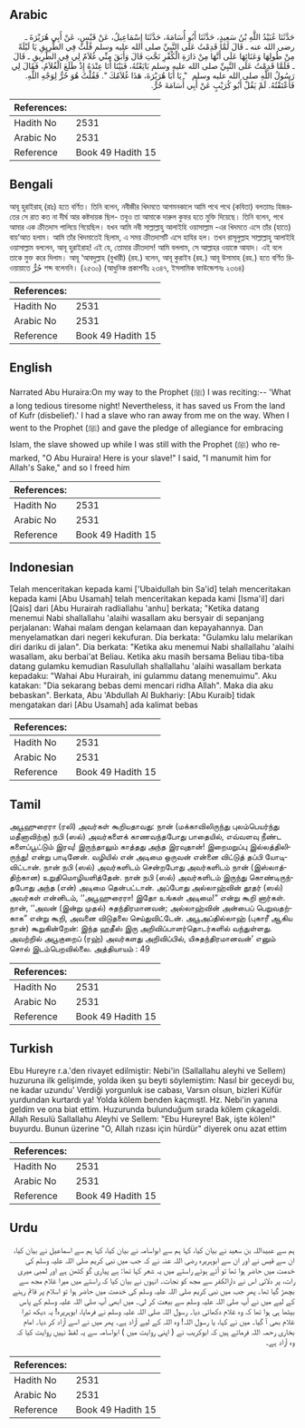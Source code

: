 ## Arabic


<div dir="rtl" lang="ar" style={{fontSize:'larger',backgroundColor:'#f8f9fa',padding:20}}>
حَدَّثَنَا عُبَيْدُ اللَّهِ بْنُ سَعِيدٍ، حَدَّثَنَا أَبُو أُسَامَةَ، حَدَّثَنَا إِسْمَاعِيلُ، عَنْ قَيْسٍ، عَنْ أَبِي هُرَيْرَةَ ـ رضى الله عنه ـ قَالَ لَمَّا قَدِمْتُ عَلَى النَّبِيِّ صلى الله عليه وسلم قُلْتُ فِي الطَّرِيقِ يَا لَيْلَةً مِنْ طُولِهَا وَعَنَائِهَا عَلَى أَنَّهَا مِنْ دَارَةِ الْكُفْرِ نَجَّتِ قَالَ وَأَبَقَ مِنِّي غُلاَمٌ لِي فِي الطَّرِيقِ ـ قَالَ ـ فَلَمَّا قَدِمْتُ عَلَى النَّبِيِّ صلى الله عليه وسلم بَايَعْتُهُ، فَبَيْنَا أَنَا عِنْدَهُ إِذْ طَلَعَ الْغُلاَمُ، فَقَالَ لِي رَسُولُ اللَّهِ صلى الله عليه وسلم ‏ "‏ يَا أَبَا هُرَيْرَةَ، هَذَا غُلاَمُكَ ‏"‏‏.‏ فَقُلْتُ هُوَ حُرٌّ لِوَجْهِ اللَّهِ‏.‏ فَأَعْتَقْتُهُ‏.‏ لَمْ يَقُلْ أَبُو كُرَيْبٍ عَنْ أَبِي أُسَامَةَ حُرٌّ‏.‏
</div>
<div style={{backgroundColor:'#f8f9fa',padding:20, marginBottom: 10}}><table> <thead> <tr> <th>References:</th> <th></th> </tr> </thead> <tbody><tr><td>Hadith No</td><td>2531</td></tr><tr><td>Arabic No</td><td>2531</td></tr><tr><td>Reference</td><td>Book 49 Hadith 15</td></tr></tbody></table></div>

## Bengali


<div dir="ltr" lang="bn" style={{fontSize:'larger',backgroundColor:'#f8f9fa',padding:20}}>
আবূ হুরাইরাহ্ (রাঃ) হতে বর্ণিত। তিনি বলেন, নবীজীর খিদমতে আগমনকালে আমি পথে পথে (কবিতা) বলতামঃ হিজরতের সে রাত কত না দীর্ঘ আর কষ্টদায়ক ছিল- তবুও তা আমাকে দারুল কুফর হতে মুক্তি দিয়েছে। তিনি বলেন, পথে আমার এক ক্রীতদাস পালিয়ে গিয়েছিল। যখন আমি নবী সাল্লাল্লাহু আলাইহি ওয়াসাল্লাম -এর খিদমতে এসে তাঁর (হাতে) বায়‘আত হলাম। আমি তাঁর খিদমাতেই ছিলাম, এ সময় ক্রীতদাসটি এসে হাযির হল। তখন রাসূলুল্লাহ সাল্লাল্লাহু আলাইহি ওয়াসাল্লাম বললেন, আবূ হুরাইরাহ! এই যে, তোমার ক্রীতদাস! আমি বললাম, সে আল্লাহর ওয়াস্তে আযাদ। এই বলে তাকে মুক্ত করে দিলাম। আবূ ‘আবদুল্লাহ (বুখারী) (রহ.) বলেন, আবূ কুরাইব (রহ.) আবূ উসামাহ (রহ.) হতে বর্ণিত রিওয়ায়াতে حُرٌّ শব্দ বলেননি। (২৫৩০) (আধুনিক প্রকাশনীঃ ২৩৪৭, ইসলামিক ফাউন্ডেশনঃ ২৩৬৪)
</div>
<div style={{backgroundColor:'#f8f9fa',padding:20, marginBottom: 10}}><table> <thead> <tr> <th>References:</th> <th></th> </tr> </thead> <tbody><tr><td>Hadith No</td><td>2531</td></tr><tr><td>Arabic No</td><td>2531</td></tr><tr><td>Reference</td><td>Book 49 Hadith 15</td></tr></tbody></table></div>

## English


<div dir="ltr" lang="en" style={{fontSize:'larger',backgroundColor:'#f8f9fa',padding:20}}>
Narrated Abu Huraira:On my way to the Prophet (ﷺ) I was reciting:-- 'What a long tedious tiresome night! Nevertheless, it has saved us From the land of Kufr (disbelief).' I had a slave who ran away from me on the way. When I went to the Prophet (ﷺ) and gave the pledge of allegiance for embracing Islam, the slave showed up while I was still with the Prophet (ﷺ) who remarked, "O Abu Huraira! Here is your slave!" I said, "I manumit him for Allah's Sake," and so I freed him
</div>
<div style={{backgroundColor:'#f8f9fa',padding:20, marginBottom: 10}}><table> <thead> <tr> <th>References:</th> <th></th> </tr> </thead> <tbody><tr><td>Hadith No</td><td>2531</td></tr><tr><td>Arabic No</td><td>2531</td></tr><tr><td>Reference</td><td>Book 49 Hadith 15</td></tr></tbody></table></div>

## Indonesian


<div dir="ltr" lang="id" style={{fontSize:'larger',backgroundColor:'#f8f9fa',padding:20}}>
Telah menceritakan kepada kami ['Ubaidullah bin Sa'id] telah menceritakan kepada kami [Abu Usamah] telah menceritakan kepada kami [Isma'il] dari [Qais] dari [Abu Hurairah radliallahu 'anhu] berkata; "Ketika datang menemui Nabi shallallahu 'alaihi wasallam aku bersyair di sepanjang perjalanan: Wahai malam dengan kelamaan dan kepayahannya. Dan menyelamatkan dari negeri kekufuran. Dia berkata: "Gulamku lalu melarikan diri dariku di jalan". Dia berkata: "Ketika aku menemui Nabi shallallahu 'alaihi wasallam, aku berbai'at Beliau. Ketika aku masih bersama Beliau tiba-tiba datang gulamku kemudian Rasulullah shallallahu 'alaihi wasallam berkata kepadaku: "Wahai Abu Hurairah, ini gulammu datang menemuimu". Aku katakan: "Dia sekarang bebas demi mencari ridha Allah". Maka dia aku bebaskan". Berkata, Abu 'Abdullah Al Bukhariy: [Abu Kuraib] tidak mengatakan dari [Abu Usamah] ada kalimat bebas
</div>
<div style={{backgroundColor:'#f8f9fa',padding:20, marginBottom: 10}}><table> <thead> <tr> <th>References:</th> <th></th> </tr> </thead> <tbody><tr><td>Hadith No</td><td>2531</td></tr><tr><td>Arabic No</td><td>2531</td></tr><tr><td>Reference</td><td>Book 49 Hadith 15</td></tr></tbody></table></div>

## Tamil


<div dir="ltr" lang="ta" style={{fontSize:'larger',backgroundColor:'#f8f9fa',padding:20}}>
அபூஹுரைரா (ரலி) அவர்கள் கூறியதாவது: நான் (மக்காவிலிருந்து புலம்பெயர்ந்து மதீனாவிற்கு) நபி (ஸல்) அவர்களைக் காணவந்தபோது பாதையில், எவ்வளவு நீண்ட களைப்பூட்டும் இரவு! இருந்தாலும் காத்தது அந்த இரவுதான்! இறைமறுப்பு இல்லத்திலிருந்து! என்று பாடினேன். வழியில் என் அடிமை ஒருவன் என்னை விட்டுத் தப்பி யோடிவிட்டான். நான் நபி (ஸல்) அவர்களிடம் சென்றபோது அவர்களிடம் நான் (இஸ்லாத்திற்கான) உறுதிமொழியளித்தேன். நான் நபி (ஸல்) அவர்களிடம் இருந்து கொண்டிருந்தபோது அந்த (என்) அடிமை தென்பட்டான். அப்போது அல்லாஹ்வின் தூதர் (ஸல்) அவர்கள் என்னிடம், ‘‘அபூஹுரைரா! இதோ உங்கள் அடிமை!” என்று கூறி னார்கள். நான், ‘‘அவன் (இன்று முதல்) சுதந்திரமானவன்; அல்லாஹ்வின் அன்பைப் பெறுவதற்காக” என்று கூறி, அவனை விடுதலை செய்துவிட்டேன். அபூஅப்தில்லாஹ் (புகாரீ ஆகிய நான்) கூறுகின்றேன்: இந்த ஹதீஸ் இரு அறிவிப்பாளர்தொடர்களில் வந்துள்ளது. அவற்றில் அபூகுறைப் (ரஹ்) அவர்களது அறிவிப்பில், யிசுதந்திரமானவன்’ எனும் சொல் இடம்பெறவில்லை. அத்தியாயம் : 49
</div>
<div style={{backgroundColor:'#f8f9fa',padding:20, marginBottom: 10}}><table> <thead> <tr> <th>References:</th> <th></th> </tr> </thead> <tbody><tr><td>Hadith No</td><td>2531</td></tr><tr><td>Arabic No</td><td>2531</td></tr><tr><td>Reference</td><td>Book 49 Hadith 15</td></tr></tbody></table></div>

## Turkish


<div dir="ltr" lang="tr" style={{fontSize:'larger',backgroundColor:'#f8f9fa',padding:20}}>
Ebu Hureyre r.a.'den rivayet edilmiştir: Nebi'in (Sallallahu aleyhi ve Sellem) huzuruna ilk gelişimde, yolda iken şu beyti söylemiştim: Nasıl bir geceydi bu, ne kadar uzundu' Verdiği yorgunluk ise cabası, Varsın olsun, bizleri Küfür yurdundan kurtardı ya! Yolda kölem benden kaçmıştl. Hz. Nebi'in yanına geldim ve ona biat ettim. Huzurunda bulunduğum sırada kölem çıkageldi. Allah Resulü Sallallahu Aleyhi ve Sellem: "Ebu Hureyre! Bak, işte kölen!" buyurdu. Bunun üzerine "O, Allah rızası için hürdür" diyerek onu azat ettim
</div>
<div style={{backgroundColor:'#f8f9fa',padding:20, marginBottom: 10}}><table> <thead> <tr> <th>References:</th> <th></th> </tr> </thead> <tbody><tr><td>Hadith No</td><td>2531</td></tr><tr><td>Arabic No</td><td>2531</td></tr><tr><td>Reference</td><td>Book 49 Hadith 15</td></tr></tbody></table></div>

## Urdu


<div dir="rtl" lang="ur" style={{fontSize:'larger',backgroundColor:'#f8f9fa',padding:20}}>
ہم سے عبیداللہ بن سعید نے بیان کیا، کہا ہم سے ابواسامہ نے بیان کیا، کہا ہم سے اسماعیل نے بیان کیا، ان سے قیس نے اور ان سے ابوہریرہ رضی اللہ عنہ نے کہ جب میں نبی کریم صلی اللہ علیہ وسلم کی خدمت میں حاضر ہوا تھا تو آتے ہوئے راستے میں یہ شعر کہا تھا: ہے پیاری گو کٹھن ہے اور لمبی میری رات، پر دلائی اس نے دارالکفر سے مجھ کو نجات۔ انہوں نے بیان کیا کہ راستے میں میرا غلام مجھ سے بچھڑ گیا تھا۔ پھر جب میں نبی کریم صلی اللہ علیہ وسلم کی خدمت میں حاضر ہوا تو اسلام پر قائم رہنے کے لیے میں نے آپ صلی اللہ علیہ وسلم سے بیعت کر لی۔ میں ابھی آپ صلی اللہ علیہ وسلم کے پاس بیٹھا ہی ہوا تھا کہ وہ غلام دکھائی دیا۔ رسول اللہ صلی اللہ علیہ وسلم نے فرمایا، ابوہریرہ! یہ دیکھ تیرا غلام بھی آ گیا۔ میں نے کہا، یا رسول اللہ! وہ اللہ کے لیے آزاد ہے۔ پھر میں نے اسے آزاد کر دیا۔ امام بخاری رحمہ اللہ فرماتے ہیں کہ ابوکریب نے ( اپنی روایت میں ) ابواسامہ سے یہ لفظ نہیں روایت کیا کہ وہ آزاد ہے۔
</div>
<div style={{backgroundColor:'#f8f9fa',padding:20, marginBottom: 10}}><table> <thead> <tr> <th>References:</th> <th></th> </tr> </thead> <tbody><tr><td>Hadith No</td><td>2531</td></tr><tr><td>Arabic No</td><td>2531</td></tr><tr><td>Reference</td><td>Book 49 Hadith 15</td></tr></tbody></table></div>
